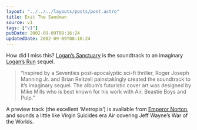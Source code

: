 ```yaml
---
layout: "../../../layouts/posts/post.astro"
title: Exit The Sandman
source: v1
tags: ["v1"]
pubDate: 2002-09-09T08:16:24
updatedDate: 2002-09-09T08:16:24
---
```


How did I miss this? [Logan&#8217;s Sanctuary][1] is the soundtrack to an imaginary [Logan&#8217;s Run][2] sequel.

> &#8220;Inspired by a Seventies post-apocalyptic sci-fi thriller, Roger Joseph Manning Jr. and Brian Reitzell painstakingly created the soundtrack to it&#8217;s imaginary sequel. The album&#8217;s futuristic cover art was designed by Mike Mills who is best known for his work with Air, Beastie Boys and Pulp.&#8221;

A preview track (the excellent &#8216;Metropia&#8217;) is available from [Emperor Norton][3], and sounds a little like Virgin Suicides era Air covering Jeff Wayne&#8217;s War of the Worlds.

[1]: http://www.amazon.co.uk/exec/obidos/ASIN/B00004TCO4/ohsky "Amazon.co.uk: Logan's Sanctuary"
[2]: http://uk.imdb.com/Title?0074812 "IMDb: Logan's Run"
[3]: http://www.emperornorton.com/mod/artistpage.php3?artist=logans_sanctuary "Emperor Norton Records: Logan's Sanctuary"
